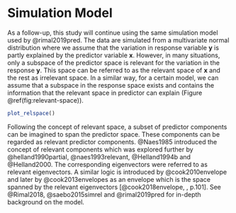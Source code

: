 # Simulation Model #

As a follow-up, this study will continue using the same simulation model used by @rimal2019pred. The data are simulated from a multivariate normal distribution where we assume that the variation in response variable $\mathbf{y}$ is partly explained by the predictor variable $\mathbf{x}$. However, in many situations, only a subspace of the predictor space is relevant for the variation in the response $\mathbf{y}$. This space can be referred to as the relevant space of $\mathbf{x}$ and the rest as irrelevant space. In a similar way, for a certain model, we can assume that a subspace in the response space exists and contains the information that the relevant space in predictor can explain (Figure \@ref(fig:relevant-space)).

```r
plot_relspace()
```

Following the concept of relevant space, a subset of predictor components can be imagined to span the predictor space. These components can be regarded as relevant predictor components. @Naes1985 introduced the concept of relevant components which was explored further by @helland1990partial, @naes1993relevant, @Helland1994b and @Helland2000. The corresponding eigenvectors were referred to as relevant eigenvectors. A similar logic is introduced by @cook2010envelope and later by @cook2013envelopes as an envelope which is the space spanned by the relevant eigenvectors [@cook2018envelope, , p.101]. See @Rimal2018, @saebo2015simrel  and @rimal2019pred for in-depth background on the model.

